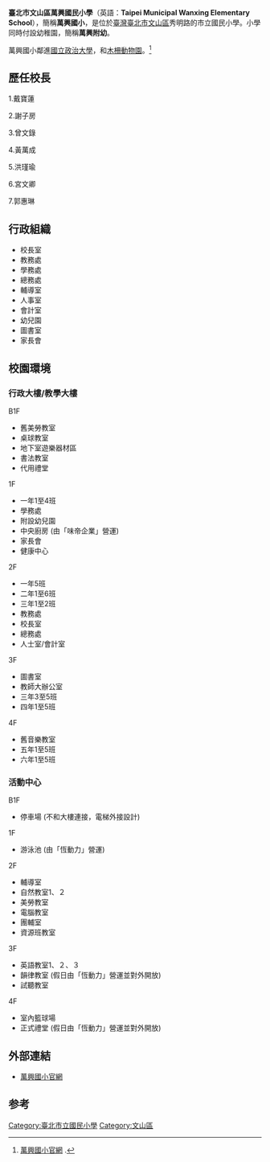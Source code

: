 {{expand|time=2015-07-06T11:15:11+00:00}}
{{Infobox School
|name           = 臺北市文山區萬興國民小學
|other_name     = 
|image          = 
|motto          = 鄉土心 萬興情 世界觀
|established    = 1987年
|type           = 市立國民小學
|affiliation    = 公立
|district       = [[臺北市|臺北市]][[文山區|文山區]]
|grades         = 小一至小六
|president      = 
|principal      = 郭惠琳
|dean           = 
|faculty        = 
|staff          = 
|students       = 
|conference     = 
|colors         =
|mascot         = 
|free_label     = 
|free_text      = 
|magazine       =
|location       = {{flagicon|TWN}}[[臺北市|臺北市]][[文山區|文山區]][[秀明路|秀明路]]114號
|tel            = +886-2-2938-1721
|fax            = 
|information    = 
|website        = [http://www.wxes.tp.edu.tw/ www.wxes.tp.edu.tw]
}}
'''臺北市文山區萬興國民小學'''（英語：'''Taipei Municipal Wanxing Elementary School'''），簡稱'''萬興國小'''，是位於[[臺灣|臺灣]][[臺北市|臺北市]][[文山區|文山區]]秀明路的市立國民小學。小學同時付設幼稚園，簡稱'''萬興附幼'''。

萬興國小鄰進[[國立政治大學|國立政治大學]]，和[[臺北市立動物園|木柵動物園]]。<ref>[http://www.wxes.tp.edu.tw/ 萬興國小官網] {{Wayback|url=http://www.wxes.tp.edu.tw/ |date=20150717112857 }} .</ref>

==歷任校長==
1.戴寶蓮

2.謝子房

3.曾文錄

4.黃萬成

5.洪瑾瑜

6.宮文卿

7.郭惠琳
==行政組織==
*校長室  
*教務處   
*學務處   
*總務處   
*輔導室
*人事室   
*會計室   
*幼兒園   
*圖書室   
*家長會

==校園環境==
===行政大樓/教學大樓===

B1F

*舊美勞教室
*桌球教室
*地下室遊樂器材區
*書法教室
*代用禮堂

1F

*一年1至4班
*學務處
*附設幼兒園
*中央廚房 (由「味帝企業」營運)
*家長會
*健康中心

2F

*一年5班
*二年1至6班
*三年1至2班
*教務處
*校長室
*總務處
*人士室/會計室

3F

*圖書室
*教師大辦公室
*三年3至5班
*四年1至5班

4F

*舊音樂教室
*五年1至5班
*六年1至5班

===活動中心===

B1F

*停車場 (不和大樓連接，電梯外接設計)

1F

*游泳池 (由「恆動力」營運)

2F

*輔導室
*自然教室1、２
*美勞教室
*電腦教室
*團輔室
*資源班教室

3F

*英語教室1、２、３
*韻律教室 (假日由「恆動力」營運並對外開放)
*試聽教室

4F

*室內籃球場
*正式禮堂 (假日由「恆動力」營運並對外開放)

==外部連結==
*[http://www.wxes.tp.edu.tw/ 萬興國小官網] {{Wayback|url=http://www.wxes.tp.edu.tw/ |date=20150717112857 }}

==参考==
{{reflist}}

{{台湾教育小作品}}
{{台北市小學列表}}

[[Category:臺北市立國民小學|Category:臺北市立國民小學]]
[[Category:文山區|Category:文山區]]